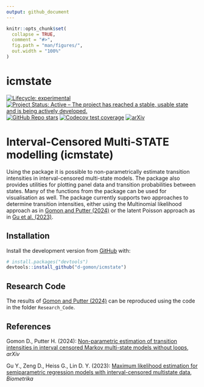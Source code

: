 ```yaml
---
output: github_document
---
```


<!-- README.md is generated from README.Rmd. Please edit that file -->

```r
knitr::opts_chunk$set(
  collapse = TRUE,
  comment = "#>",
  fig.path = "man/figures/",
  out.width = "100%"
)
```

# icmstate 

<!-- <img src="man/figures/success_hex.png" align="right" width="120" /> -->

<!-- badges: start -->
[![Lifecycle: experimental](https://img.shields.io/badge/lifecycle-experimental-orange)](https://lifecycle.r-lib.org/articles/stages.html)
[![Project Status: Active – The project has reached a stable, usable state and is being actively developed.](https://www.repostatus.org/badges/latest/concept.svg)](https://www.repostatus.org/#concept)
[![GitHub Repo stars](https://img.shields.io/github/stars/d-gomon/icmstate?style=social)](https://github.com/d-gomon/icmstate)
[![Codecov test coverage](https://codecov.io/gh/d-gomon/icmstate/graph/badge.svg)](https://app.codecov.io/gh/d-gomon/icmstate)
[![arXiv](https://img.shields.io/badge/stat.AP-arXiv%3A2409.07176-B31B1B)](https://doi.org/10.48550/arXiv.2409.07176) 
<!-- [![R-CMD-check](https://github.com/d-gomon/success/workflows/R-CMD-check/badge.svg)](https://github.com/d-gomon/success/actions/) -->
<!-- [![CRAN status](https://www.r-pkg.org/badges/version/success)](https://CRAN.R-project.org/package=success) -->
<!-- [![CRAN RStudio mirror downloads](https://cranlogs.r-pkg.org/badges/success)](https://cran.r-project.org/package=success) -->

<!-- [![Biostatistics](https://img.shields.io/badge/Biostatistics-kxac041-%23003365)](https://doi.org/10.1093/biostatistics/kxac041) -->
<!-- [![Codecov test coverage](https://codecov.io/gh/d-gomon/success/branch/main/graph/badge.svg)](https://codecov.io/gh/d-gomon/success?branch=main) -->
<!-- badges: end -->



# Interval-Censored Multi-STATE modelling (icmstate)

Using the \pkg{icmstate} package it is possible to non-parametrically estimate transition intensities in interval-censored multi-state models. The package also provides utilities for plotting panel data and transition probabilities between states. Many of the functions from the \pkg{mstate} package can be used for visualisation as well. The package currently supports two approaches to determine transition intensities, either using the Multinomial likelihood approach as in [Gomon and Putter (2024)](https://doi.org/10.48550/arXiv.2409.07176) or the latent Poisson approach as in [Gu et al. (2023)](https://doi.org/10.1093/biomet/asad073).





## Installation

Install the development version from [GitHub](https://github.com/) with:

``` r
# install.packages("devtools")
devtools::install_github("d-gomon/icmstate")
```


## Research Code

The results of [Gomon and Putter (2024)](https://doi.org/10.48550/arXiv.2409.07176) can be reproduced using the code in the folder `Research_Code`.


## References

Gomon D., Putter H. (2024): [Non-parametric estimation of transition intensities in interval censored Markov multi-state models without loops](https://doi.org/10.48550/arXiv.2409.07176), *arXiv*

Gu Y., Zeng D., Heiss G., Lin D. Y. (2023): [Maximum likelihood estimation for semiparametric regression models with interval-censored multistate data](https://doi.org/10.1093/biomet/asad073), *Biometrika*






